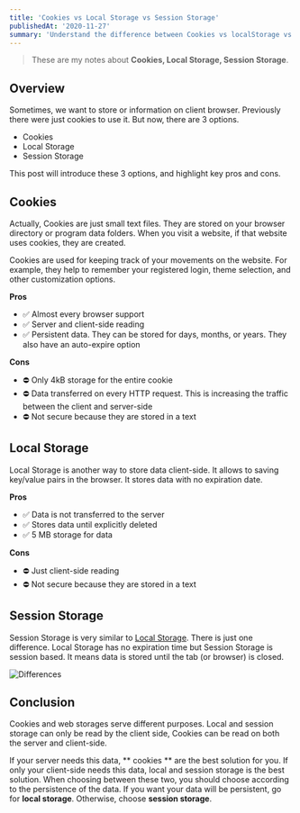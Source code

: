 ```yaml
---
title: 'Cookies vs Local Storage vs Session Storage'
publishedAt: '2020-11-27'
summary: 'Understand the difference between Cookies vs localStorage vs sessionStorage.'
---
```


> These are my notes about **Cookies, Local Storage, Session Storage**.

## Overview

Sometimes, we want to store or information on client browser. Previously there were just cookies to use it. But now, there are 3 options.

- Cookies
- Local Storage
- Session Storage

This post will introduce these 3 options, and highlight key pros and cons.

## Cookies

Actually, Cookies are just small text files. They are stored on your browser directory or program data folders. When you visit a website, if that website uses cookies, they are created.

Cookies are used for keeping track of your movements on the website. For example, they help to remember your registered login, theme selection, and other customization options.

**Pros**

- ✅ Almost every browser support
- ✅ Server and client-side reading
- ✅ Persistent data. They can be stored for days, months, or years. They also have an auto-expire option

**Cons**

- ⛔️ Only 4kB storage for the entire cookie
- ⛔️ Data transferred on every HTTP request. This is increasing the traffic between the client and server-side
- ⛔️ Not secure because they are stored in a text

## Local Storage

Local Storage is another way to store data client-side. It allows to saving key/value pairs in the browser. It stores data with no expiration date.

**Pros**

- ✅ Data is not transferred to the server
- ✅ Stores data until explicitly deleted
- ✅ 5 MB storage for data 

**Cons**

- ⛔️ Just client-side reading
- ⛔️ Not secure because they are stored in a text

## Session Storage

Session Storage is very similar to [Local Storage](#local-storage). There is just one difference. Local Storage has no expiration time but Session Storage is session based. It means data is stored until the tab (or browser) is closed.

![Differences](/static/images/cookies-local-storage-session-storage/difference.jpg)

## Conclusion

Cookies and web storages serve different purposes. Local and session storage can only be read by the client side, Cookies can be read on both the server and client-side.

If your server needs this data, ** cookies ** are the best solution for you. If only your client-side needs this data, local and session storage is the best solution. When choosing between these two, you should choose according to the persistence of the data. If you want your data will be persistent, go for **local storage**. Otherwise, choose **session storage**.

